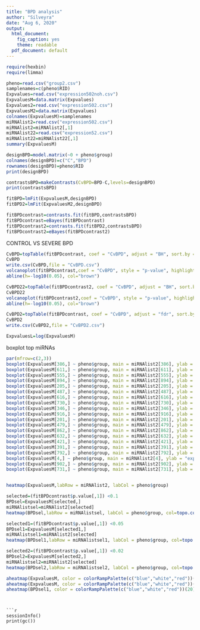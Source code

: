```yaml
---
title: "BPD analysis"
author: "Silveyra"
date: "Aug 6, 2020"
output:
  html_document: 
    fig_caption: yes
    theme: readable
  pdf_document: default
---
```




```r
require(hexbin)
require(limma)
```



```r
pheno=read.csv("group2.csv")
samplenames=c(pheno$RID)
Expvalues=read.csv("expression502noh.csv")
ExpvaluesM=data.matrix(Expvalues)
Expvalues2=read.csv("expression502.csv")
ExpvaluesM2=data.matrix(Expvalues)
colnames(ExpvaluesM)=samplenames
miRNAlist2=read.csv("expression502.csv")
miRNAlist2=miRNAlist2[,1]
miRNAlist22=read.csv("expression52.csv")
miRNAlist22=miRNAlist22[,1]
summary(ExpvaluesM)
```


```r
designBPD=model.matrix(~0 + pheno$group)
colnames(designBPD)=c("C","BPD")
rownames(designBPD)=pheno$RID
print(designBPD)
```


```r
contrastsBPD=makeContrasts(CvBPD=BPD-C,levels=designBPD)
print(contrastsBPD)
```


```r
fitBPD=lmFit(ExpvaluesM,designBPD)
fitBPD2=lmFit(ExpvaluesM2,designBPD)
```

```r
fitBPDcontrast=contrasts.fit(fitBPD,contrastsBPD)
fitBPDcontrast=eBayes(fitBPDcontrast)
fitBPDcontrast2=contrasts.fit(fitBPD2,contrastsBPD)
fitBPDcontrast2=eBayes(fitBPDcontrast2)
```

CONTROL VS SEVERE BPD

```r
CvBPD=topTable(fitBPDcontrast, coef = "CvBPD", adjust = "BH", sort.by = "p", n=25, genelist = miRNAlist2)
CvBPD
write.csv(CvBPD,file = "CvBPD.csv")
volcanoplot(fitBPDcontrast,coef = "CvBPD", style = "p-value", highlight = 25)
abline(h=-log10(0.05), col="brown")

CvBPD22=topTable(fitBPDcontrast2, coef = "CvBPD", adjust = "BH", sort.by = "p", n=25, genelist = miRNAlist2)
CvBPD22
volcanoplot(fitBPDcontrast2,coef = "CvBPD", style = "p-value", highlight = 25, names = "CvBPD22$ID" )
abline(h=-log10(0.05), col="brown")
```



```r
CvBPD2=topTable(fitBPDcontrast, coef = "CvBPD", adjust = "fdr", sort.by = "p", n=Inf, genelist = miRNAlist2)
CvBPD2
write.csv(CvBPD2,file = "CvBPD2.csv")
```
```r
ExpvaluesL=log(ExpvaluesM)
```


boxplot top miRNAs
```r
par(mfrow=c(2,3))
boxplot(ExpvaluesM[386,] ~ pheno$group, main = miRNAlist2[386], ylab = "expression")
boxplot(ExpvaluesM[611,] ~ pheno$group, main = miRNAlist2[611], ylab = "expression")
boxplot(ExpvaluesM[555,] ~ pheno$group, main = miRNAlist2[555], ylab = "expression")
boxplot(ExpvaluesM[894,] ~ pheno$group, main = miRNAlist2[894], ylab = "expression")
boxplot(ExpvaluesM[205,] ~ pheno$group, main = miRNAlist2[205], ylab = "expression")
boxplot(ExpvaluesM[487,] ~ pheno$group, main = miRNAlist2[487], ylab = "expression")
boxplot(ExpvaluesM[616,] ~ pheno$group, main = miRNAlist2[616], ylab = "expression")
boxplot(ExpvaluesM[730,] ~ pheno$group, main = miRNAlist2[730], ylab = "expression")
boxplot(ExpvaluesM[346,] ~ pheno$group, main = miRNAlist2[346], ylab = "expression")
boxplot(ExpvaluesM[916,] ~ pheno$group, main = miRNAlist2[916], ylab = "expression")
boxplot(ExpvaluesM[201,] ~ pheno$group, main = miRNAlist2[201], ylab = "expression")
boxplot(ExpvaluesM[479,] ~ pheno$group, main = miRNAlist2[479], ylab = "expression")
boxplot(ExpvaluesM[862,] ~ pheno$group, main = miRNAlist2[862], ylab = "expression")
boxplot(ExpvaluesM[632,] ~ pheno$group, main = miRNAlist2[632], ylab = "expression")
boxplot(ExpvaluesM[421,] ~ pheno$group, main = miRNAlist2[421], ylab = "expression")
boxplot(ExpvaluesM[391,] ~ pheno$group, main = miRNAlist2[391], ylab = "expression")
boxplot(ExpvaluesM[792,] ~ pheno$group, main = miRNAlist2[792], ylab = "expression")
boxplot(ExpvaluesM[4,] ~ pheno$group, main = miRNAlist2[4], ylab = "expression")
boxplot(ExpvaluesM[902,] ~ pheno$group, main = miRNAlist2[902], ylab = "expression")
boxplot(ExpvaluesM[731,] ~ pheno$group, main = miRNAlist2[731], ylab = "expression")



```


```r
heatmap(ExpvaluesM,labRow = miRNAlist2, labCol = pheno$group)
```

```r
selected=(fitBPDcontrast$p.value[,1]) <0.1
BPDsel=ExpvaluesM[selected,]
miRNAlistsel=miRNAlist2[selected]
heatmap(BPDsel,labRow = miRNAlistsel, labCol = pheno$group, col=topo.colors(100))

selected1=(fitBPDcontrast$p.value[,1]) <0.05
BPDsel1=ExpvaluesM[selected1,]
miRNAlistsel1=miRNAlist2[selected]
heatmap(BPDsel1,labRow = miRNAlistsel1, labCol = pheno$group, col=topo.colors(100))

selected2=(fitBPDcontrast$p.value[,1]) <0.02
BPDsel2=ExpvaluesM[selected2,]
miRNAlistsel2=miRNAlist2[selected]
heatmap(BPDsel2,labRow = miRNAlistsel2, labCol = pheno$group, col=topo.colors(100))
```
```r
aheatmap(ExpvaluesM, color = colorRampPalette(c("blue","white","red"))(20), scale="row", annColors = "Set1", Colv = NULL, Rowv= NULL, annLegend = TRUE, annCol = pheno$group, labRow = miRNAlist2, border_color = "black")
aheatmap(ExpvaluesM, color = colorRampPalette(c("blue","white","red"))(20), scale="row", annColors = "Set1", Colv = NULL, Rowv= NULL, annLegend = TRUE, border_color = "black", labRow = miRNAlist2, labCol = pheno$group, annCol = pheno$group)
aheatmap(BPDsel1, color = colorRampPalette(c("blue","white","red"))(20), scale="row", annColors = "Set1", Colv = NULL, Rowv= NULL, annLegend = TRUE, border_color = "black", labCol = pheno$group, annCol = pheno$group)
```
```


```r
sessionInfo()
print(gc())
```










